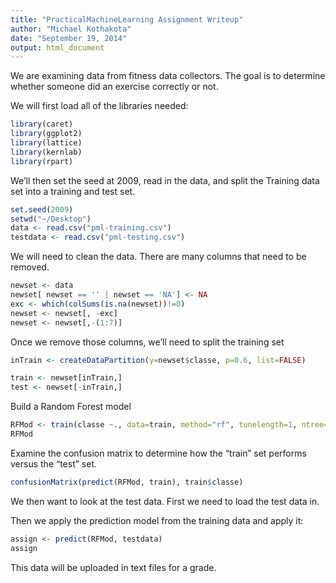 ```yaml
---
title: "PracticalMachineLearning Assignment Writeup"
author: "Michael Kothakota"
date: "September 19, 2014"
output: html_document
---
```


We are examining data from fitness data collectors.  The goal is to determine whether someone did an exercise correctly or not.  

We will first load all of the libraries needed:

```r
library(caret)
library(ggplot2)
library(lattice)
library(kernlab)
library(rpart)
```

We'll then set the seed at 2009, read in the data, and split the Training data set into a training and test set.

```r
set.seed(2009)
setwd("~/Desktop")
data <- read.csv("pml-training.csv")
testdata <- read.csv("pml-testing.csv")
```

We will need to clean the data.  There are many columns that need to be removed.  

```r
newset <- data
newset[ newset == '' | newset == 'NA'] <- NA
exc <- which(colSums(is.na(newset))!=0)
newset <- newset[, -exc]
newset <- newset[,-(1:7)]
```

Once we remove those columns, we'll need to split the training set


```r
inTrain <- createDataPartition(y=newset$classe, p=0.6, list=FALSE)

train <- newset[inTrain,]
test <- newset[-inTrain,]
```



Build a Random Forest model

```r
RFMod <- train(classe ~., data=train, method="rf", tunelength=1, ntree=25)
RFMod
```

Examine the confusion matrix to determine how the "train" set performs versus the "test" set.

```r
confusionMatrix(predict(RFMod, train), train$classe)
```

We then want to look at the test data.  First we need to load the test data in.

Then we apply the prediction model from the training data and apply it:

```r
assign <- predict(RFMod, testdata)
assign
```

This data will be uploaded in text files for a grade.


